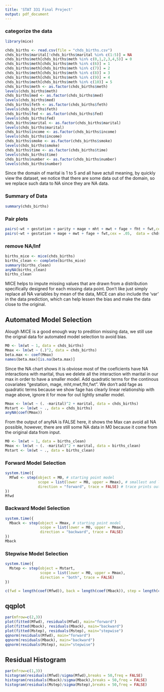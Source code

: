 ```yaml
---
title: 'STAT 331 Final Project'
output: pdf_document
---
```

\begin{titlepage}

\center
\textsc{\LARGE University of Waterloo}\\[1.5cm]
\HRule \\[0.4cm]
{ \huge \bfseries Final Project Report}\\[0.4cm]
\textsc{\Large STAT 331 Fall 2018}\\[0.5cm]
\HRule \\[1.5cm]
\textsc{\Large STAT 331 Fall 2018}\\[0.5cm]


\end{titlepage}


### categorize the data
```r
library(mice)
```

```r
chds_births <- read.csv(file = "chds_births.csv")
chds_births$marital[!chds_births$marital %in% c(1:5)] = NA
chds_births$meth[chds_births$meth %in% c(0,1,2,3,4,5)] = 0
chds_births$meth[chds_births$meth %in% c(6)] = 1
chds_births$meth[chds_births$meth %in% c(7)] = 2
chds_births$meth[chds_births$meth %in% c(8)] = 3
chds_births$meth[chds_births$meth %in% c(9)] = 4
chds_births$meth[chds_births$meth %in% c(10)] = 5
chds_births$meth <- as.factor(chds_births$meth)
levels(chds_births$meth)
chds_births$med <- as.factor(chds_births$med)
levels(chds_births$med)
chds_births$feth <- as.factor(chds_births$feth)
levels(chds_births$feth)
chds_births$fed <- as.factor(chds_births$fed)
levels(chds_births$fed)
chds_births$marital <- as.factor(chds_births$marital)
levels(chds_births$marital)
chds_births$income <- as.factor(chds_births$income)
levels(chds_births$income)
chds_births$smoke <- as.factor(chds_births$smoke)
levels(chds_births$smoke)
chds_births$time <- as.factor(chds_births$time)
levels(chds_births$time)
chds_births$number <- as.factor(chds_births$number)
levels(chds_births$number)
```

Since the domain of marital is 1 to 5 and all have actull meaning, by quickly view the dataset, we notice that there are some data out of the domain, so we replace such data to NA since they are NA data.


### Summary of Data
```r
summary(chds_births)
```

### Pair plots
```r
pairs(~wt + gestation + parity + mage + mht + mwt + fage + fht + fwt,cex = .05,  data = chds_births)
pairs(~wt + gestation + mage + mwt + fage + fwt,cex = .05,  data = chds_births)
```

### remove NA/Inf
```r
births_mice <- mice(chds_births)
births_clean <- complete(births_mice)
summary(births_clean)
anyNA(births_clean)
births_clean
```
MICE helps to impute missing values that are drawn from a distribution specifically designed for each missing data point. Don't like just simply replace all NA variables by mean of the data, MICE can also include the 'var' in the data prediction, which can help lessen the bias and make the data close to the original.

## Automated Model Selection
Alough MICE is a good enough  way to predition missing data, we still use the orignal data for automated model selection to avoid bias. 
```r
M0 <- lm(wt ~ 1, data = chds_births)
Mmax <- lm(wt ~ (.)^2, data = chds_births)
beta.max <- coef(Mmax)
names(beta.max)[is.na(beta.max)]
```
Since the NA chart shows it is obviose most of the coeficients have NA interactions with marital, thus we delete all the interaction with marital in our max in order to have a smaller model. Add quadratic terms for the continous covariates "gestation, mage, mht,mwt,fht,fwt". We don't add fage as quadratic terms because we show fage has clearly linear relationship with mage above, ignore it for mow for out lightly smaller model.

```r
Mmax <- lm(wt ~ (. -marital)^2 + marital, data = chds_births)
Mstart <- lm(wt ~ ., data = chds_births)
anyNA(coef(Mmax))
```
From the output of anyNA is FALSE here, it shows the Max can avoid all NA possible, however, there are still some NA data in M0 because it come from the original data from input.
```r
M0 <- lm(wt ~ 1, data = births_clean)
Mmax <- lm(wt ~ (. -marital)^2 + marital, data = births_clean)
Mstart <- lm(wt ~ ., data = births_clean)
```


### Forward Model Selection
```r
system.time({
  Mfwd <- step(object = M0, # starting point model
               scope = list(lower = M0, upper = Mmax), # smallest and largest model
               direction = "forward", trace = FALSE) # trace prints out information
})
Mfwd
```


### Backward Model Selection
```r
system.time({
  Mback <- step(object = Mmax, # starting point model
                scope = list(lower = M0, upper = Mmax),
                direction = "backward", trace = FALSE)
})
Mback
```


### Stepwise Model Selection
```r
system.time({
  Mstep <- step(object = Mstart,
                scope = list(lower = M0, upper = Mmax),
                direction = "both", trace = FALSE)
})
```

```r
c(fwd = length(coef(Mfwd)), back = length(coef(Mback)), step = length(coef(Mstep)))
```

## qqplot
```r
par(mfrow=c(2,3))
plot(fitted(Mfwd), residuals(Mfwd), main="forward")
plot(fitted(Mback), residuals(Mback), main="backward")
plot(fitted(Mstep), residuals(Mstep), main="stepwise")
qqnorm(residuals(Mfwd), main="forward")
qqnorm(residuals(Mback), main="backward")
qqnorm(residuals(Mstep), main="stepwise")
```

## Residual Histogram
```r
par(mfrow=c(1,3))
histogram(residuals(Mfwd)/sigma(Mfwd),breaks = 50,freq = FALSE)
histogram(residuals(Mback)/sigma(Mback),breaks = 50,freq = FALSE)
histogram(residuals(Mstep)/sigma(Mstep),breaks = 50,freq = FALSE)

```